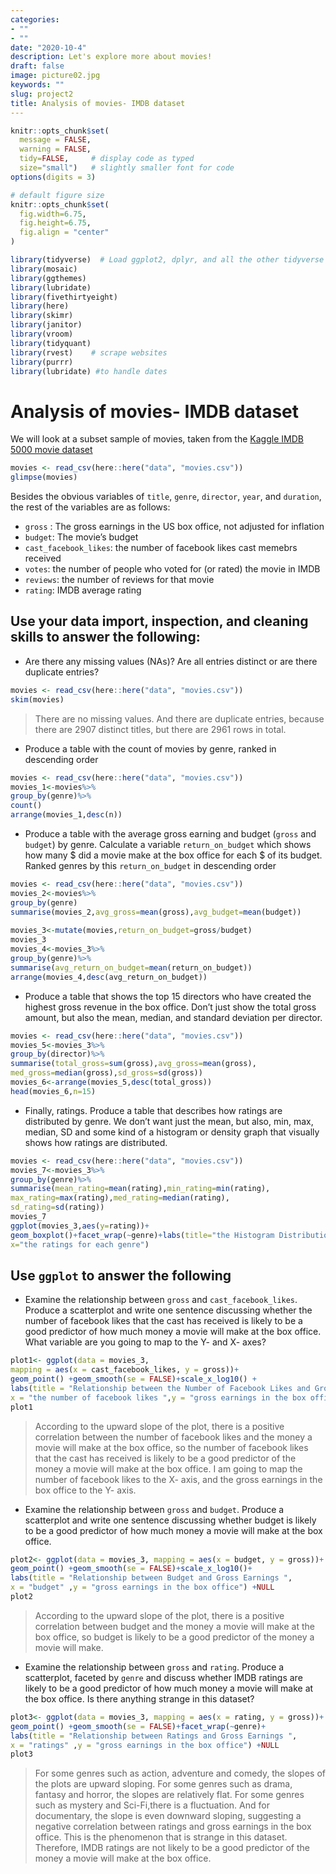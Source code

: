 ```yaml
---
categories:
- ""
- ""
date: "2020-10-4"
description: Let's explore more about movies!
draft: false
image: picture02.jpg
keywords: ""
slug: project2
title: Analysis of movies- IMDB dataset
---
```



```r
knitr::opts_chunk$set(
  message = FALSE, 
  warning = FALSE, 
  tidy=FALSE,     # display code as typed
  size="small")   # slightly smaller font for code
options(digits = 3)

# default figure size
knitr::opts_chunk$set(
  fig.width=6.75, 
  fig.height=6.75,
  fig.align = "center"
)
```


```r
library(tidyverse)  # Load ggplot2, dplyr, and all the other tidyverse packages
library(mosaic)
library(ggthemes)
library(lubridate)
library(fivethirtyeight)
library(here)
library(skimr)
library(janitor)
library(vroom)
library(tidyquant)
library(rvest)    # scrape websites
library(purrr)  
library(lubridate) #to handle dates
```

# Analysis of movies- IMDB dataset

We will look at a subset sample of movies, taken from the [Kaggle IMDB 5000 movie dataset](https://www.kaggle.com/carolzhangdc/imdb-5000-movie-dataset)

  
```r

movies <- read_csv(here::here("data", "movies.csv"))
glimpse(movies)

```

Besides the obvious variables of `title`, `genre`, `director`, `year`, and `duration`, the rest of the variables are as follows:

- `gross` : The gross earnings in the US box office, not adjusted for inflation
- `budget`: The movie's budget 
- `cast_facebook_likes`: the number of facebook likes cast memebrs received
- `votes`: the number of people who voted for (or rated) the movie in IMDB 
- `reviews`: the number of reviews for that movie
- `rating`: IMDB average rating 

## Use your data import, inspection, and cleaning skills to answer the following:

- Are there any missing values (NAs)? Are all entries distinct or are there duplicate entries?
```r
movies <- read_csv(here::here("data", "movies.csv"))
skim(movies)

```
> There are no missing values. And there are duplicate entries, because there are 2907 distinct titles, but there are 2961 rows in total.

- Produce a table with the count of movies by genre, ranked in descending order
``` r
movies <- read_csv(here::here("data", "movies.csv"))
movies_1<-movies%>%
group_by(genre)%>%
count()
arrange(movies_1,desc(n))
```

- Produce a table with the average gross earning and budget (`gross` and `budget`) by genre. Calculate a variable `return_on_budget` which shows how many $ did a movie make at the box office for each $ of its budget. Ranked genres by this `return_on_budget` in descending order
```r
movies <- read_csv(here::here("data", "movies.csv"))
movies_2<-movies%>%
group_by(genre)
summarise(movies_2,avg_gross=mean(gross),avg_budget=mean(budget))
 
movies_3<-mutate(movies,return_on_budget=gross/budget)
movies_3
movies_4<-movies_3%>%
group_by(genre)%>%
summarise(avg_return_on_budget=mean(return_on_budget))
arrange(movies_4,desc(avg_return_on_budget))
```



- Produce a table that shows the top 15 directors who have created the highest gross revenue in the box office. Don't just show the total gross amount, but also the mean, median, and standard deviation per director.
```r
movies <- read_csv(here::here("data", "movies.csv"))
movies_5<-movies_3%>%
group_by(director)%>%
summarise(total_gross=sum(gross),avg_gross=mean(gross),
med_gross=median(gross),sd_gross=sd(gross))
movies_6<-arrange(movies_5,desc(total_gross))
head(movies_6,n=15)
```

- Finally, ratings. Produce a table that describes how ratings are distributed by genre. We don't want just the mean, but also, min, max, median, SD and some kind of a histogram or density graph that visually shows how ratings are distributed. 
```r
movies <- read_csv(here::here("data", "movies.csv"))
movies_7<-movies_3%>%
group_by(genre)%>%
summarise(mean_rating=mean(rating),min_rating=min(rating),
max_rating=max(rating),med_rating=median(rating),
sd_rating=sd(rating))
movies_7
ggplot(movies_3,aes(y=rating))+
geom_boxplot()+facet_wrap(~genre)+labs(title="the Histogram Distribution of Ratings for Genres",
x="the ratings for each genre")
```

## Use `ggplot` to answer the following

  - Examine the relationship between `gross` and `cast_facebook_likes`. Produce a scatterplot and write one sentence discussing whether the number of facebook likes that the cast has received is likely to be a good predictor of how much money a movie will make at the box office. What variable are you going to map to the Y- and X- axes?
  
  
```r
plot1<- ggplot(data = movies_3, 
mapping = aes(x = cast_facebook_likes, y = gross))+
geom_point() +geom_smooth(se = FALSE)+scale_x_log10() +
labs(title = "Relationship between the Number of Facebook Likes and Gross Earnings ",
x = "the number of facebook likes ",y = "gross earnings in the box office") +NULL
plot1

```

> According to the upward slope of the plot, there is a positive correlation between the number of facebook likes and the money a movie will make at the box office, so the number of facebook likes that the cast has received is likely to be a good predictor of the money a movie will make at the box office. I am going to map the number of facebook likes to the X- axis, and the gross earnings in the box office  to the Y- axis.

  - Examine the relationship between `gross` and `budget`. Produce a scatterplot and write one sentence discussing whether budget is likely to be a good predictor of how much money a movie will make at the box office.

```r
plot2<- ggplot(data = movies_3, mapping = aes(x = budget, y = gross))+
geom_point() +geom_smooth(se = FALSE)+scale_x_log10()+
labs(title = "Relationship between Budget and Gross Earnings ",
x = "budget" ,y = "gross earnings in the box office") +NULL
plot2

```

> According to the upward slope of the plot, there is a positive correlation between budget and the money a movie will make at the box office, so budget is likely to be a good predictor of the money a movie will make.

  - Examine the relationship between `gross` and `rating`. Produce a scatterplot, faceted by `genre` and discuss whether IMDB ratings are likely to be a good predictor of how much money a movie will make at the box office. Is there anything strange in this dataset?

```r
plot3<- ggplot(data = movies_3, mapping = aes(x = rating, y = gross))+
geom_point() +geom_smooth(se = FALSE)+facet_wrap(~genre)+
labs(title = "Relationship between Ratings and Gross Earnings ",
x = "ratings" ,y = "gross earnings in the box office") +NULL
plot3

```

> For some genres such as action, adventure and comedy, the slopes of the plots are upward sloping. For some genres such as drama, fantasy and horror, the slopes are relatively flat. For some genres such as mystery and Sci-Fi,there is a fluctuation. And for documentary, the slope is even downward sloping, suggesting a negative correlation between ratings and gross earnings in the box office. This is the phenomenon that is strange in this dataset. Therefore, IMDB ratings are not likely to be a good predictor of the money a movie will make at the box office.











